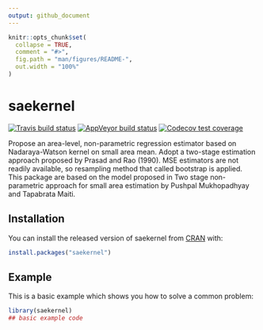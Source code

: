 ```yaml
---
output: github_document
---
```


<!-- README.md is generated from README.Rmd. Please edit that file -->

```r
knitr::opts_chunk$set(
  collapse = TRUE,
  comment = "#>",
  fig.path = "man/figures/README-",
  out.width = "100%"
)
```

# saekernel

<!-- badges: start -->
[![Travis build status](https://travis-ci.com/wicaksh/saekernel.svg?branch=master)](https://travis-ci.com/wicaksh/saekernel)
[![AppVeyor build status](https://ci.appveyor.com/api/projects/status/github/wicaksh/saekernel?branch=master&svg=true)](https://ci.appveyor.com/project/wicaksh/saekernel)
[![Codecov test coverage](https://codecov.io/gh/wicaksh/saekernel/branch/master/graph/badge.svg)](https://codecov.io/gh/wicaksh/saekernel?branch=master)
<!-- badges: end -->

Propose an area-level, non-parametric regression estimator based on Nadaraya-Watson kernel on small area mean. Adopt a two-stage estimation approach proposed by Prasad and Rao (1990). MSE estimators are not readily available, so resampling method that called bootstrap is applied. This package are based on the model proposed in Two stage non-parametric approach for small area estimation by Pushpal Mukhopadhyay and Tapabrata Maiti.

## Installation

You can install the released version of saekernel from [CRAN](https://CRAN.R-project.org) with:

``` r
install.packages("saekernel")
```

## Example

This is a basic example which shows you how to solve a common problem:

```r
library(saekernel)
## basic example code
```
